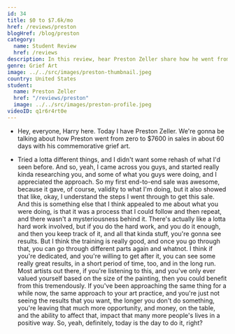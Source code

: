 ```yaml
---
id: 34
title: $0 to $7.6k/mo
href: /reviews/preston
blogHref: /blog/preston
category:
  name: Student Review
  href: /reviews
description: In this review, hear Preston Zeller share how he went from $0 to $7.6k/mo in 60 days with his commemorative grief art.
genre: Grief Art
image: ../../src/images/preston-thumbnail.jpeg
country: United States
student:
  name: Preston Zeller
  href: "/reviews/preston"
  image: ../../src/images/preston-profile.jpeg
videoID: q1r6r4rt0e
---
```


- Hey, everyone, Harry here. Today I have Preston Zeller. We're gonna be talking about how Preston went from zero to $7600 in sales in about 60 days with his commemorative grief art.

- Tried a lotta different things, and I didn't want some rehash of what I'd seen before. And so, yeah, I came across you guys, and started really kinda researching you, and some of what you guys were doing, and I appreciated the approach. So my first end-to-end sale was awesome, because it gave, of course, validity to what I'm doing, but it also showed that like, okay, I understand the steps I went through to get this sale. And this is something else that I think appealed to me about what you were doing, is that it was a process that I could follow and then repeat, and there wasn't a mysteriousness behind it. There's actually like a lotta hard work involved, but if you do the hard work, and you do it enough, and then you keep track of it, and all that kinda stuff, you're gonna see results. But I think the training is really good, and once you go through that, you can go through different parts again and whatnot. I think if you're dedicated, and you're willing to get after it, you can see some really great results, in a short period of time, too, and in the long run. Most artists out there, if you're listening to this, and you've only ever valued yourself based on the size of the painting, then you could benefit from this tremendously. If you've been approaching the same thing for a while now, the same approach to your art practice, and you're just not seeing the results that you want, the longer you don't do something, you're leaving that much more opportunity, and money, on the table, and the ability to affect that, impact that many more people's lives in a positive way. So, yeah, definitely, today is the day to do it, right?
